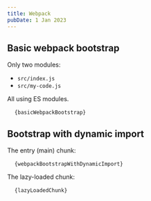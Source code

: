 ```yaml
---
title: Webpack
pubDate: 1 Jan 2023
---
```



<link href="https://www.unpkg.com/prismjs@1.29.0/themes/prism-tomorrow.min.css" rel="stylesheet" />

<style>{`pre[class*=language-] {font-size: 0.875em; max-height: 60vh; overflow-y: auto;}`}</style>

## Basic webpack bootstrap

Only two modules:

- `src/index.js`
- `src/my-code.js`

All using ES modules.

<pre>
  <code class="language-typescript">{basicWebpackBootstrap}</code>
</pre>

## Bootstrap with dynamic import

The entry (main) chunk:

<pre>
  <code class="language-typescript">{webpackBootstrapWithDynamicImport}</code>
</pre>

The lazy-loaded chunk:

<pre>
  <code class="language-typescript">{lazyLoadedChunk}</code>
</pre>

<script src="https://www.unpkg.com/prismjs@v1.x/components/prism-core.min.js"></script>

<script src="https://www.unpkg.com/prismjs@v1.x/plugins/autoloader/prism-autoloader.min.js"></script>
